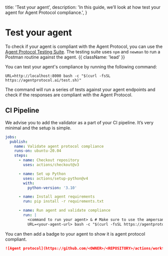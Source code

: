   title: 'Test your agent',
  description:
    'In this guide, we’ll look at how test your agent for Agent Protocol compliance.',
}

# Test your agent

To check if your agent is compliant with the Agent Protocol, you can use the [Agent Protocol Testing Suite](https://github.com/AI-Engineers-Foundation/agent-protocol/tree/main/testing_suite). The testing suite uses `npm` and `newman` to run a Postman routine against the agent. {{ className: 'lead' }}

You can test your agent's compliance by running the following command:

```shell
URL=http://localhost:8000 bash -c "$(curl -fsSL https://agentprotocol.ai/test.sh)"
```

The command will run a series of tests against your agent endpoints and check if the responses are compliant with the Agent Protocol.

## CI Pipeline

We advise you to add the validator as a part of your CI pipeline. It’s very
minimal and the setup is simple.

```yaml
jobs:
  publish:
    name: Validate agent protocol compliance
    runs-on: ubuntu-20.04
    steps:
      - name: Checkout repository
        uses: actions/checkout@v3

      - name: Set up Python
        uses: actions/setup-python@v4
        with:
          python-version: '3.10'

      - name: Install agent requirements
        run: pip install -r requirements.txt

      - name: Run agent and validate compliance
        run: |
          <command to run your agent> & # Make sure to use the ampersand to detach your agent
          URL=<your-agent-url> bash -c "$(curl -fsSL https://agentprotocol.ai/test.sh)"
```

You can then add a badge to your agent to show it is agent protocol compliant.

```markdown
![Agent protocol](https://github.com/<OWNER>/<REPOSITORY>/actions/workflows/<WORKFLOW_FILENAME>/badge.svg)
```
